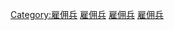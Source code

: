 [[Category:雇佣兵|Category:雇佣兵]]
[[Category:虛構士兵|雇佣兵]]
[[Category:虚构私人军事成员|雇佣兵]]
[[Category:各職業虛構角色|雇佣兵]]